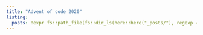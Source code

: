 ```yaml
---
title: "Advent of code 2020"
listing:
  posts: !expr fs::path_file(fs::dir_ls(here::here("_posts/"), regexp = "aoc-2015-day-\\d{2}"))
---
```




